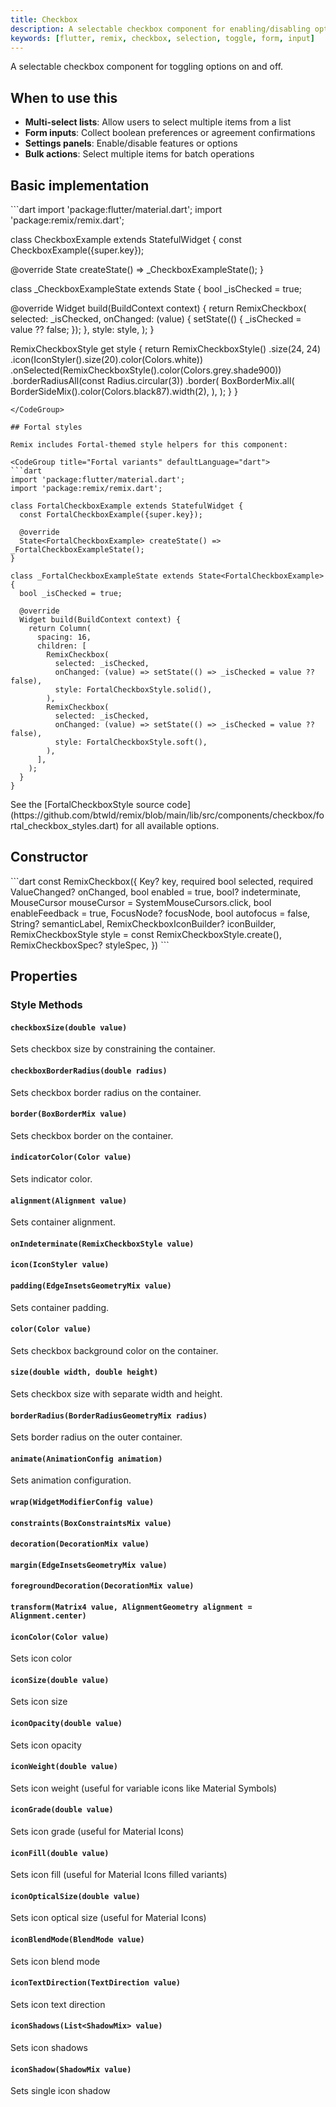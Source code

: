 ```yaml
---
title: Checkbox
description: A selectable checkbox component for enabling/disabling options with support for checked, unchecked, and indeterminate states
keywords: [flutter, remix, checkbox, selection, toggle, form, input]
---
```


A selectable checkbox component for toggling options on and off.

## When to use this

- **Multi-select lists**: Allow users to select multiple items from a list
- **Form inputs**: Collect boolean preferences or agreement confirmations
- **Settings panels**: Enable/disable features or options
- **Bulk actions**: Select multiple items for batch operations

## Basic implementation

<CodeGroup title="Basic implementation" defaultLanguage="dart">
```dart
import 'package:flutter/material.dart';
import 'package:remix/remix.dart';

class CheckboxExample extends StatefulWidget {
  const CheckboxExample({super.key});

  @override
  State<CheckboxExample> createState() => _CheckboxExampleState();
}

class _CheckboxExampleState extends State<CheckboxExample> {
  bool _isChecked = true;

  @override
  Widget build(BuildContext context) {
    return RemixCheckbox(
      selected: _isChecked,
      onChanged: (value) {
        setState(() {
          _isChecked = value ?? false;
        });
      },
      style: style,
    );
  }

  RemixCheckboxStyle get style {
    return RemixCheckboxStyle()
        .size(24, 24)
        .icon(IconStyler().size(20).color(Colors.white))
        .onSelected(RemixCheckboxStyle().color(Colors.grey.shade900))
        .borderRadiusAll(const Radius.circular(3))
        .border(
          BoxBorderMix.all(
            BorderSideMix().color(Colors.black87).width(2),
          ),
        );
  }
}
```
</CodeGroup>

## Fortal styles

Remix includes Fortal-themed style helpers for this component:

<CodeGroup title="Fortal variants" defaultLanguage="dart">
```dart
import 'package:flutter/material.dart';
import 'package:remix/remix.dart';

class FortalCheckboxExample extends StatefulWidget {
  const FortalCheckboxExample({super.key});

  @override
  State<FortalCheckboxExample> createState() => _FortalCheckboxExampleState();
}

class _FortalCheckboxExampleState extends State<FortalCheckboxExample> {
  bool _isChecked = true;

  @override
  Widget build(BuildContext context) {
    return Column(
      spacing: 16,
      children: [
        RemixCheckbox(
          selected: _isChecked,
          onChanged: (value) => setState(() => _isChecked = value ?? false),
          style: FortalCheckboxStyle.solid(),
        ),
        RemixCheckbox(
          selected: _isChecked,
          onChanged: (value) => setState(() => _isChecked = value ?? false),
          style: FortalCheckboxStyle.soft(),
        ),
      ],
    );
  }
}
```
</CodeGroup>

<Info>
  See the [FortalCheckboxStyle source code](https://github.com/btwld/remix/blob/main/lib/src/components/checkbox/fortal_checkbox_styles.dart) for all available options.
</Info>

## Constructor
<CodeGroup title="Constructor" defaultLanguage="dart">
```dart
const RemixCheckbox({
  Key? key,
  required bool selected,
  required ValueChanged<bool?>? onChanged,
  bool enabled = true,
  bool? indeterminate,
  MouseCursor mouseCursor = SystemMouseCursors.click,
  bool enableFeedback = true,
  FocusNode? focusNode,
  bool autofocus = false,
  String? semanticLabel,
  RemixCheckboxIconBuilder? iconBuilder,
  RemixCheckboxStyle style = const RemixCheckboxStyle.create(),
  RemixCheckboxSpec? styleSpec,
})
```
</CodeGroup>


## Properties
### Style Methods

#### `checkboxSize(double value)`

Sets checkbox size by constraining the container.

#### `checkboxBorderRadius(double radius)`

Sets checkbox border radius on the container.

#### `border(BoxBorderMix value)`

Sets checkbox border on the container.

#### `indicatorColor(Color value)`

Sets indicator color.

#### `alignment(Alignment value)`

Sets container alignment.

#### `onIndeterminate(RemixCheckboxStyle value)`

#### `icon(IconStyler value)`

#### `padding(EdgeInsetsGeometryMix value)`

Sets container padding.

#### `color(Color value)`

Sets checkbox background color on the container.

#### `size(double width, double height)`

Sets checkbox size with separate width and height.

#### `borderRadius(BorderRadiusGeometryMix radius)`

Sets border radius on the outer container.

#### `animate(AnimationConfig animation)`

Sets animation configuration.

#### `wrap(WidgetModifierConfig value)`

#### `constraints(BoxConstraintsMix value)`

#### `decoration(DecorationMix value)`

#### `margin(EdgeInsetsGeometryMix value)`

#### `foregroundDecoration(DecorationMix value)`

#### `transform(Matrix4 value, AlignmentGeometry alignment = Alignment.center)`

#### `iconColor(Color value)`

Sets icon color

#### `iconSize(double value)`

Sets icon size

#### `iconOpacity(double value)`

Sets icon opacity

#### `iconWeight(double value)`

Sets icon weight (useful for variable icons like Material Symbols)

#### `iconGrade(double value)`

Sets icon grade (useful for Material Icons)

#### `iconFill(double value)`

Sets icon fill (useful for Material Icons filled variants)

#### `iconOpticalSize(double value)`

Sets icon optical size (useful for Material Icons)

#### `iconBlendMode(BlendMode value)`

Sets icon blend mode

#### `iconTextDirection(TextDirection value)`

Sets icon text direction

#### `iconShadows(List<ShadowMix> value)`

Sets icon shadows

#### `iconShadow(ShadowMix value)`

Sets single icon shadow

